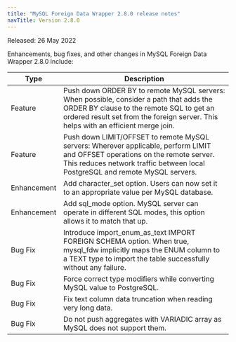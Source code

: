 ```yaml
---
title: "MySQL Foreign Data Wrapper 2.8.0 release notes"
navTitle: Version 2.8.0
---
```


Released: 26 May 2022

Enhancements, bug fixes, and other changes in MySQL Foreign Data Wrapper 2.8.0 include:

| Type        | Description                                                                                                                                                                                                                 |
| ----------- |---------------------------------------------------------------------------------------------------------------------------------------------------------------------------------------------------------------------------- |
| Feature     | Push down ORDER BY to remote MySQL servers: When possible, consider a path that adds the ORDER BY clause to the remote SQL to get an ordered result set from the foreign server.  This helps with  an efficient merge join. |
| Feature     | Push down LIMIT/OFFSET to remote MySQL servers: Wherever applicable, perform LIMIT and OFFSET operations on the remote server.  This reduces network traffic between local PostgreSQL and remote MySQL servers.             |
| Enhancement | Add character_set option. Users can now set it to an appropriate value per MySQL database.                                                                                                                                  |
| Enhancement | Add sql_mode option. MySQL server can operate in different SQL modes, this option allows it to match that up.                                                                                                               |
| Bug Fix     | Introduce import_enum_as_text IMPORT FOREIGN SCHEMA option. When true, mysql_fdw implicitly maps the ENUM column to a TEXT type to import the table successfully without any failure.                                                                                        |
| Bug Fix     | Force correct type modifiers while converting MySQL value to PostgreSQL.                                                                                                                                                    |
| Bug Fix     | Fix text column data truncation when reading very long data.                                                                                                                                                                |
| Bug Fix     | Do not push aggregates with VARIADIC array as MySQL does not support them.                                                                                                                                                  |


